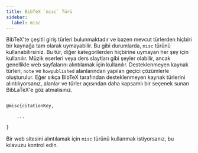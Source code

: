 ```yaml
---
title: BibTeX `misc` Türü
sidebar:
  label: misc
---
```



BibTeX'te çeşitli giriş türleri bulunmaktadır ve bazen mevcut türlerden hiçbiri bir kaynağa tam olarak uymayabilir. Bu gibi durumlarda, `misc` türünü kullanabilirsiniz. Bu tür, diğer kategorilerden hiçbirine uymayan her şey için kullanılır. Müzik eserleri veya ders slaytları gibi şeyler olabilir, ancak genellikle web sayfalarını alıntılamak için kullanılır. Desteklenmeyen kaynak türleri, `note` ve `howpublished` alanlarından yapılan geçici çözümlerle oluşturulur. Eğer sıkça BibTeX tarafından desteklenmeyen kaynak türlerini alıntılıyorsanız, alanlar ve türler açısından daha kapsamlı bir seçenek sunan BibLaTeX'e göz atmalısınız.

<CiteDrive/>

```latex

@misc{citationKey,

	...

}

```

Bir web sitesini alıntılamak için `misc` türünü kullanmak istiyorsanız, bu kılavuzu kontrol edin.
